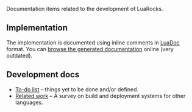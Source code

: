 Documentation items related to the development of LuaRocks.

== Implementation ==

The implementation is documented using inline comments in [https://github.com/keplerproject/luadoc LuaDoc] format. You can [http://luarocks.luaforge.net/luadoc/ browse the generated documentation] online (very outdated).

== Development docs ==

* [[To-do list]] – things yet to be done and/or defined.
* [[Related work]] – A survey on build and deployment systems for other languages.


